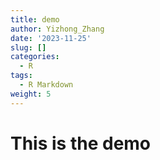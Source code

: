 ```yaml
---
title: demo
author: Yizhong_Zhang
date: '2023-11-25'
slug: []
categories:
  - R
tags:
  - R Markdown
weight: 5
---
```


# This is the demo
